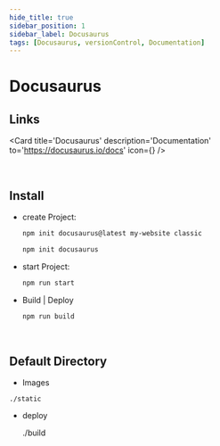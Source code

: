```yaml
---
hide_title: true
sidebar_position: 1
sidebar_label: Docusaurus
tags: [Docusaurus, versionControl, Documentation]
---
```


<CardHeading>

  # Docusaurus
</CardHeading>

<CardChapter>

  ## Links

  <Card
    title='Docusaurus'
    description='Documentation'
    to='https://docusaurus.io/docs'
    icon={<DocusaurusIcon />}
  />
  <Card
    title='Algolia'
    description='DocSearch'
    to='https://www.algolia.com/de/'
  />

</CardChapter>
<br/>


<CardChapter>

  ## Install

  - create Project:

    ```bash
    npm init docusaurus@latest my-website classic
    ```

    ```bash npm2yarn
    npm init docusaurus
    ```

  - start Project:

    ```bash npm2yarn
    npm run start
    ```

-  Build | Deploy

    ```bash npm2yarn
    npm run build
    ```

</CardChapter>
<br/>


<CardHeading>

  
</CardHeading>

<CardChapter>

  ## Default Directory

   - Images
  
    ./static

  - deploy

    ./build

</CardChapter>
<br/>
